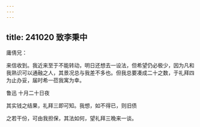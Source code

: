 ```yaml
---
---
---
```

title: 241020 致李秉中
---




庸倩兄：

来信收到。我近来至于不能转动，明日还想去一设法，但希望仍必极少，因为凡和我熟识可以通融之人，其景况总与我差不多也。但我总要凑成二十之数，于礼拜四为止办妥，届时希一莅我寓为幸。

鲁迅 十月二十日夜

其实钱之结果，礼拜三即可知。我想，如不得已，则旧债

之若干份，可由我担保，其法如何，望礼拜三晚来一谈。